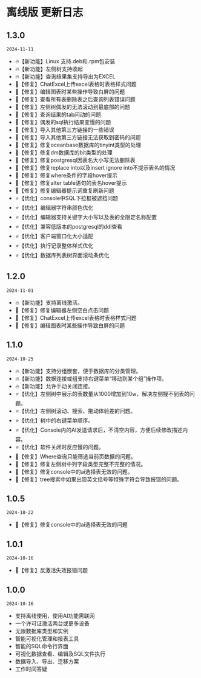 # 离线版 更新日志

## 1.3.0
`2024-11-11`
- 🔥【新功能】Linux 支持.deb和.rpm包安装
- 🔥【新功能】左侧树支持收起
- 🔥【新功能】查询结果集支持导出为EXCEL
- 🐞【修复】ChatExcel上传excel表格时表格样式问题
- 🐞【修复】编辑图表时某些操作导致白屏的问题
- 🐞【修复】查看所有表删除表之后查询列表错误问题
- 🐞【修复】左侧树偶发的无法滚动到最底部的问题
- 🐞【修复】查询结果的tab闪动的问题
- 🐞【修复】偶发的sql执行结果变慢的问题
- 🐞【修复】导入其他第三方链接的一些错误
- 🐞【修复】导入其他第三方链接无法获取到密码的问题
- 🐞【修复】修复oceanbase数据库的tinyint类型的处理
- 🐞【修复】修复dm数据库的bit类型的处理
- 🐞【修复】修复postgresql因表名大小写无法删除表
- 🐞【修复】修复replace into以及insert ignore into不提示表名的情况
- 🐞【修复】修复where条件的字段hover提示
- 🐞【修复】修复alter table语句的表名hover提示
- 🐞【修复】修复编辑器提示词重复刷新问题
- ⭐【优化】console中SQL下拉框被遮挡问题
- ⭐【优化】编辑器字符串颜色优化
- ⭐【优化】编辑器支持关键字大小写以及表的全限定名称配置
- ⭐【优化】兼容低版本的postgresql的ddl查看
- ⭐【优化】客户端窗口化大小适配
- ⭐【优化】执行记录整体样式优化
- ⭐【优化】数据库列表树界面滚动条优化

## 1.2.0
`2024-11-01`
- 🔥【新功能】支持离线激活。
- 🐞【修复】修复编辑器左侧空白点击问题
- 🐞【修复】ChatExcel上传excel表格时表格样式问题
- 🐞【修复】编辑图表时某些操作导致白屏的问题

## 1.1.0
`2024-10-25`
- 🔥【新功能】支持分组嵌套，便于数据库的分类管理。
- 🔥【新功能】数据连接或组支持右键菜单“移动到某个组”操作项。
- 🔥【新功能】允许手动关闭连接。
- ⭐【优化】左侧树中展示的表数量从1000增加到10w，解决左侧搜不到表的问题。
- ⭐【优化】左侧树滚动、搜索、拖动体验差的问题。
- ⭐【优化】树中的右键菜单顺序。
- ⭐【优化】Console内的AI发送请求后，不清空内容，方便后续修改描述内容。
- ⭐【优化】软件关闭时反应慢的问题。
- 🐞【修复】Where查询只能筛选当前页数据的问题。
- 🐞【修复】修复左侧树中列字段类型完整不完整的情况。
- 🐞【修复】修复console中的ai选择表无效的问题。
- 🐞【修复】tree搜索中如果出现英文括号等特殊字符会导致报错的问题。

## 1.0.5
`2024-10-22`
- 🐞【修复】修复console中的ai选择表无效的问题

## 1.0.1
`2024-10-16`
- 🐞【修复】反激活失效报错问题


## 1.0.0
`2024-10-16`
- 支持离线使用，使用AI功能需联网
- 一个许可证激活两台或更多设备
- 无限数据库类型和实例
- 智能可视化管理和报表工具
- 智能的SQL命令行界面
- 可视化数据查看、编辑及SQL文件执行
- 数据导入、导出、迁移方案
- 工作时间答疑
